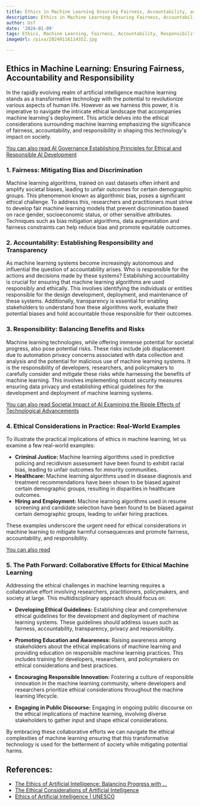 ```yaml
---
title: Ethics in Machine Learning Ensuring Fairness, Accountability, and Responsibility
description: Ethics in Machine Learning Ensuring Fairness, Accountability, and Responsibility
author: Usf
date: '2024-01-09'
tags: Ethics, Machine Learning, Fairness, Accountability, Responsibility
imageUrl: /pixa/20240116114352.jpg

---
```

## **Ethics in Machine Learning: Ensuring  Fairness, Accountability and Responsibility**

In  the rapidly evolving  realm of  artificial intelligence machine learning  stands  as a  transformative technology with the potential to revolutionize various aspects of human life. However as we harness  this power,  it is imperative to navigate  the intricate  ethical landscape  that accompanies machine learning's deployment. This article delves  into the ethical considerations surrounding machine  learning emphasizing the significance of fairness, accountability, and responsibility in shaping this technology's impact on society.

[You can also read AI Governance Establishing Principles for Ethical and Responsible AI Development](AI%20Governance%20Establishing%20Principles%20for%20Ethical%20and%20Responsible%20AI%20Development)


### **1. Fairness: Mitigating Bias and Discrimination**

Machine learning  algorithms, trained on vast datasets often  inherit and amplify societal biases, leading to unfair outcomes for certain demographic groups. This phenomenon known as algorithmic bias, poses a significant ethical challenge. To address this, researchers and practitioners must strive to develop fair machine learning models that prevent discrimination based on race gender, socioeconomic status, or other sensitive attributes.  Techniques such as bias mitigation algorithms, data augmentation  and fairness constraints can help reduce bias and promote equitable outcomes.

### **2. Accountability: Establishing Responsibility and Transparency**

As machine learning systems become increasingly autonomous and influential the question of accountability arises. Who is responsible for the  actions and decisions made by these systems? Establishing accountability is crucial for ensuring that machine learning algorithms  are used responsibly and ethically. This involves identifying the individuals or entities responsible for the design development, deployment,  and maintenance of these systems. Additionally, transparency is essential for enabling stakeholders to understand how these algorithms work,  evaluate their potential biases and hold accountable those responsible for  their outcomes.

### **3. Responsibility: Balancing Benefits and  Risks**

Machine learning technologies, while  offering  immense potential for societal progress, also pose potential risks. These  risks include job displacement due to automation privacy concerns associated with data  collection and analysis and the potential for malicious  use  of machine learning systems. It  is the responsibility of developers, researchers, and  policymakers to carefully consider  and mitigate these risks while  harnessing the benefits of machine learning. This  involves implementing robust security measures  ensuring data privacy and establishing ethical guidelines for the development and deployment of machine learning systems.

[You can also read  Societal Impact of AI Examining the Ripple Effects of Technological Advancements](Societal%20Impact%20of%20AI%20Examining%20the%20Ripple%20Effects%20of%20Technological%20Advancements)


### **4. Ethical Considerations in Practice:  Real-World Examples**

To illustrate the practical implications of ethics in machine learning, let  us examine a few real-world examples:

- **Criminal Justice:** Machine learning algorithms used in predictive policing and recidivism assessment have been found to  exhibit racial bias, leading to unfair outcomes for minority communities.
-  **Healthcare:** Machine learning algorithms used in  disease  diagnosis and  treatment recommendations have  been shown to be biased against certain demographic groups, resulting in disparities in healthcare outcomes.
-  **Hiring and Employment:** Machine learning algorithms  used in resume screening and candidate selection have been found to be biased against certain demographic groups, leading to unfair hiring practices.

These examples underscore the urgent need for ethical considerations in machine learning to mitigate harmful consequences and promote  fairness, accountability,  and responsibility.

[You  can also read ]()


### **5. The Path Forward: Collaborative Efforts  for Ethical Machine Learning**

Addressing the ethical challenges  in  machine learning requires a collaborative effort involving researchers, practitioners, policymakers, and society at large. This  multidisciplinary approach  should focus on:

- **Developing Ethical Guidelines:** Establishing clear and  comprehensive ethical guidelines for the development and deployment of machine learning  systems. These guidelines should address  issues such as fairness, accountability, transparency, privacy and responsibility.

- **Promoting Education and Awareness:** Raising awareness  among stakeholders about the ethical implications of machine learning and providing education on responsible machine learning practices. This includes training for developers, researchers, and policymakers on ethical considerations  and best practices.

- **Encouraging Responsible Innovation:** Fostering a culture of responsible innovation in the machine learning community, where developers and researchers prioritize ethical considerations  throughout the machine learning lifecycle.

- **Engaging in Public Discourse:** Engaging in ongoing public discourse on  the ethical implications of  machine learning, involving diverse  stakeholders to gather input and shape ethical considerations.

By  embracing  these collaborative efforts we can navigate the ethical complexities of machine  learning ensuring that this transformative technology is used for the betterment of society while mitigating potential harms.

## References:
- [The Ethics of Artificial Intelligence: Balancing Progress with ...](https://www.linkedin.com/pulse/ethics-artificial-intelligence-balancing-progress-responsibility-1f)
- [The Ethical Considerations of Artificial Intelligence](https://www.captechu.edu/blog/ethical-considerations-of-artificial-intelligence)
- [Ethics of Artificial Intelligence | UNESCO](https://www.unesco.org/en/artificial-intelligence/recommendation-ethics)
